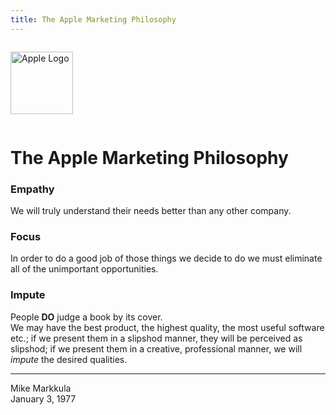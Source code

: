 ```yaml
---
title: The Apple Marketing Philosophy
---
```


<img src="https://upload.wikimedia.org/wikipedia/commons/8/84/Apple_Computer_Logo_rainbow.svg" width="100" height="100" alt="Apple Logo" style="margin: 1em auto;" />

# The Apple Marketing Philosophy

### Empathy

We will truly understand their needs better than any other company.

### Focus

In order to do a good job of those things we decide
to do we must eliminate all of the unimportant opportunities.

### Impute

People **DO** judge a book by its cover.  
We may have the best product, the highest quality, the most useful software etc.; 
if we present them in a slipshod manner, they will be perceived as slipshod; 
if we present them in a creative, professional manner, we will *impute* 
the desired qualities.

---

Mike Markkula  
January 3, 1977